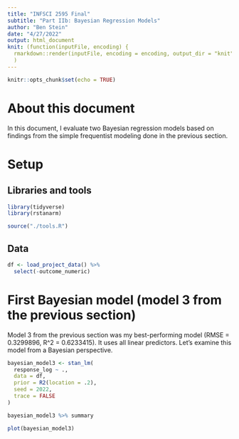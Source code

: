 ```yaml
---
title: "INFSCI 2595 Final"
subtitle: "Part IIb: Bayesian Regression Models"
author: "Ben Stein"
date: "4/27/2022"
output: html_document
knit: (function(inputFile, encoding) {
  rmarkdown::render(inputFile, encoding = encoding, output_dir = "knit") }
  )
---
```


```r
knitr::opts_chunk$set(echo = TRUE)
```

# About this document

In this document, I evaluate two Bayesian regression models based on findings from the simple frequentist modeling done in the previous section.

# Setup

## Libraries and tools

```r
library(tidyverse)
library(rstanarm)

source("./tools.R")
```

## Data

```r
df <- load_project_data() %>%
  select(-outcome_numeric)
```


# First Bayesian model (model 3 from the previous section)

Model 3 from the previous section was my best-performing model (RMSE = 0.3299896, R^2 = 0.6233415). It uses all linear predictors. Let's examine this model from a Bayesian perspective.

```r
bayesian_model3 <- stan_lm(
  response_log ~ ., 
  data = df,
  prior = R2(location = .2),
  seed = 2022,
  trace = FALSE
)
```

```r
bayesian_model3 %>% summary
```

```r
plot(bayesian_model3)
```


